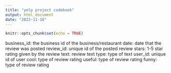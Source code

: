 ```yaml
---
title: "yelp project codebook"
output: html_document
date: "2022-11-16"
---
```


```r
knitr::opts_chunk$set(echo = TRUE)
```

business_id: the business id of the business/restaurant
date: date that the review was posted
review_id: unique id of the posted review
stars: 1-5 star rating given by the review
text: review text
type: type of text
user_id: unique id of user
cool: type of review rating
useful: type of review rating
funny: type of review rating